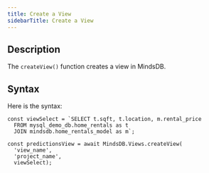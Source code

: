 ```yaml
---
title: Create a View
sidebarTitle: Create a View
---
```


## Description

The `createView()` function creates a view in MindsDB.

## Syntax

Here is the syntax:

```
const viewSelect = `SELECT t.sqft, t.location, m.rental_price
  FROM mysql_demo_db.home_rentals as t
  JOIN mindsdb.home_rentals_model as m`;
    
const predictionsView = await MindsDB.Views.createView(
  'view_name',
  'project_name',
  viewSelect);
```
